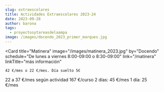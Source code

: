 ```yaml
---
slug: extraescolares
title: Actividades Extraescolares 2023-24
date: 2023-09-28
author: barona
tags:
  - proyectosytareasdelaampa
image: /images/docendo_2023_primer_marques.jpg
---
```


<Grid>
  
  <Card
    title="Matinera"
    image="/images/matinera_2023.jpg"
    by="Docendo"
    schedule="De lunes a viernes 8:00-09:00 o 8:30-09:00"
    link="/matinera"
    linkTitle="más información"
  >
    42 €/mes o 22 €/mes. Día suelto 5€
  </Card>
  <Card
    title="Actividades de DOCENDO"
    image="/images/docendo_2023_primer_marques.jpg"
    by="Docendo"
    schedule="Lunes a Viernes 17:00-18:15"
    link="/docs/DOCENDO_2023_PRIMER_MARQUES.pdf"
    linkTitle="más información"
  >
    22 a 37 €/mes según actividad
  </Card>
  <Card
    title="Triatlón"
    image="/images/triatlon_comunidad_valenciana.png"
    by="Fundación Deportiva Municipal y Federación de Triatlón de la Comunidad Valenciana"
    schedule="Martes y Jueves 16:30-18:00"
    link="/docs/Triatlon.pdf"
    linkTitle="más información"
  >
    167 €/curso
  </Card>
  <Card
    title="Tenis"
    image="/images/tenis.jpg"
    by="Escuelas Match Point"
    schedule="Lunes y miércoles 17:00-18:15"
    link="/docs/TENIS_2023-24.pdf"
    linkTitle="más información"
  >
    2 días: 45 €/mes 1 día: 25 €/mes
  </Card>
  <Card
    title="Fútbol"
    image="/images/futbol.jpg"
    by="SF Júcar"
    schedule="Lunes y miércoles 16:30-18:45"
    link="/futbol"
    linkTitle="más información"
    matricula="Socios del AMPA 10% descuento"
  >
    
  </Card>
 
</Grid>
